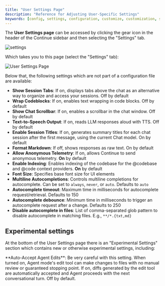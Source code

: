 ```yaml
---
title: "User Settings Page"
description: "Reference for Adjusting User-Specific Settings"
keywords: [config, settings, configuration, customize, customization, sidebar]
---
```


The **User Settings page** can be accessed by clicking the gear icon in the header of the Continue sidebar and then selecting the "Settings" tab.

![settings](/images/settings-header.png)

Which takes you to this page (select the "Settings" tab):

![User Settings Page](/images/settings-page.png)

Below that, the following settings which are not part of a configuration file are available:

- **Show Session Tabs**: If on, displays tabs above the chat as an alternative way to organize and access your sessions. Off by default
- **Wrap Codeblocks**: If on, enables text wrapping in code blocks. Off by default
- **Show Chat Scrollbar**: If on, enables a scrollbar in the chat window. Off by default
- **Text-to-Speech Output**: If on, reads LLM responses aloud with TTS. Off by default
- **Enable Session Titles**: If on, generates summary titles for each chat session after the first message, using the current Chat model. On by default
- **Format Markdown**: If off, shows responses as raw text. On by default
- **Allow Anonymous Telemetry**: If on, allows Continue to send anonymous telemetry. **On** by default
- **Enable Indexing**: Enables indexing of the codebase for the @codebase and @code context providers. **On** by default
- **Font Size**: Specifies base font size for UI elements
- **Multiline Autocompletions**: Controls multiline completions for autocomplete. Can be set to `always`, `never`, or `auto`. Defaults to `auto`
- **Autocomplete timeout**: Maximum time in milliseconds for autocomplete request/retrieval. Defaults to 150
- **Autocomplete debounce**: Minimum time in milliseconds to trigger an autocomplete request after a change. Defaults to 250
- **Disable autocomplete in files**: List of comma-separated glob pattern to disable autocomplete in matching files. E.g., `**/*.{txt,md}`

## Experimental settings

At the bottom of the User Settings page there is an "Experimental Settings" section which contains new or otherwise experimental settings, including:

<Warning>
**Auto-Accept Agent Edits**: Be very careful with this setting. When turned on, Agent mode's edit tool can make changes to files with no manual review or guaranteed stopping point. If on, diffs generated by the edit tool are automatically accepted and Agent proceeds with the next conversational turn. Off by default.
</Warning>